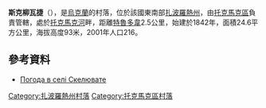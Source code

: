 {{coord|47|17|9|N|35|55|51|E|scale:100000|display=title}}

'''斯克柳瓦捷'''（{{lang-uk|Скелювате}}），是[[烏克蘭|烏克蘭]]的村落，位於該國東南部[[扎波羅熱州|扎波羅熱州]]，由[[托克馬克區|托克馬克區]]負責管轄，處於[[托克馬克河|托克馬克河]]畔，距離[[特魯多韋_(托克馬克區)|特魯多韋]]2.5公里，始建於1842年，面積24.6平方公里，海拔高度93米，2001年人口216。

==參考資料==
* [http://weather.in.ua/ua/zaporozhskaja/23975 Погода в селі Скелювате] {{Wayback|url=http://weather.in.ua/ua/zaporozhskaja/23975 |date=20111220143021 }}

[[Category:扎波羅熱州村落|Category:扎波羅熱州村落]]
[[Category:托克馬克區村落|Category:托克馬克區村落]]


{{Zaporizhia-geo-stub}}